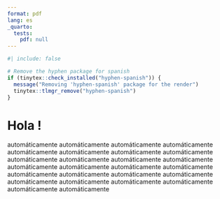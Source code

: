 ```yaml
---
format: pdf
lang: es
_quarto:
  tests:
    pdf: null
---
```


```r
#| include: false

# Remove the hyphen package for spanish
if (tinytex::check_installed("hyphen-spanish")) {
  message("Removing 'hyphen-spanish' package for the render")
  tinytex::tlmgr_remove("hyphen-spanish")
}
```

# Hola !

automáticamente automáticamente automáticamente automáticamente automáticamente automáticamente automáticamente automáticamente automáticamente automáticamente automáticamente automáticamente automáticamente automáticamente automáticamente automáticamente automáticamente automáticamente automáticamente automáticamente automáticamente automáticamente automáticamente automáticamente automáticamente automáticamente